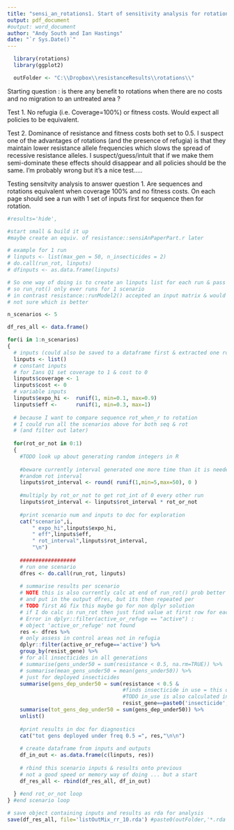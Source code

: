 ```yaml
---
title: "sensi_an_rotations1. Start of sensitivity analysis for rotations."
output: pdf_document
#output: word_document
author: "Andy South and Ian Hastings"
date: "`r Sys.Date()`"
---
```



```r
  library(rotations)
  library(ggplot2)

  outFolder <- "C:\\Dropbox\\resistanceResults\\rotations\\"
```

Starting question : is there any benefit to rotations when there are no costs and no migration to an untreated area ?

Test 1. No refugia (i.e. Coverage=100%) or fitness costs. Would expect all policies to be equivalent.

Test 2. Dominance of resistance and fitness costs both set to 0.5.
I suspect one of the advantages of rotations (and the presence of refugia) is that they maintain lower resistance allele frequencies which slows the spread of recessive resistance alleles. I suspect/guess/intuit that if we make them semi-dominate these effects should disappear and all policies should be the same. I’m probably wrong but it’s a nice test…..


Testing sensitvity analysis to answer question 1. Are sequences and rotations equivalent when coverage 100% and no fitness costs. On each page should see a run with 1 set of inputs first for sequence then for rotation.

\pagebreak

```r
#results='hide',

#start small & build it up
#maybe create an equiv. of resistance::sensiAnPaperPart.r later

# example for 1 run
# linputs <- list(max_gen = 50, n_insecticides = 2)
# do.call(run_rot, linputs)
# dfinputs <- as.data.frame(linputs)

# So one way of doing is to create an linputs list for each run & pass to run_rot()
# so run_rot() only ever runs for 1 scenario
# in contrast resistance::runModel2() accepted an input matrix & would run for multiple scenarios
# not sure which is better

n_scenarios <- 5

df_res_all <- data.frame()

for(i in 1:n_scenarios)
{
  # inputs (could also be saved to a dataframe first & extracted one row at a time)
  linputs <- list()
  # constant inputs
  # for Ians Q1 set coverage to 1 & cost to 0 
  linputs$coverage <- 1
  linputs$cost <- 0  
  # variable inputs
  linputs$expo_hi <-  runif(1, min=0.1, max=0.9)
  linputs$eff <-      runif(1, min=0.3, max=1)
  
  # because I want to compare sequence rot_when_r to rotation
  # I could run all the scenarios above for both seq & rot
  # (and filter out later)
  
  for(rot_or_not in 0:1)
  {  
    #TODO look up about generating random integers in R
    
    #beware currently interval generated one more time than it is needed
    #random rot interval
    linputs$rot_interval <- round( runif(1,min=5,max=50), 0 )
    
    #multiply by rot_or_not to get rot_int of 0 every other run
    linputs$rot_interval <- linputs$rot_interval * rot_or_not
    
    #print scenario num and inputs to doc for exploration
    cat("scenario",i,
        " expo_hi",linputs$expo_hi,
        " eff",linputs$eff,
        " rot_interval",linputs$rot_interval,
        "\n")
    
    ##################
    # run one scenario
    dfres <- do.call(run_rot, linputs)
    
    # summarise results per scenario
    # NOTE this is also currently calc at end of run_rot() prob better to calc there
    # and put in the output dfres, but its then repeated per 
    # TODO first AG fix this maybe go for non dplyr solution
    # if I do calc in run_rot then just find value at first row for each gene
    # Error in dplyr::filter(active_or_refuge == "active") : 
    # object 'active_or_refuge' not found
    res <- dfres %>%
    # only assess in control areas not in refugia  
    dplyr::filter(active_or_refuge=='active') %>%
    group_by(resist_gene) %>%
    # for all insecticides in all generations  
    # summarise(gens_under50 = sum(resistance < 0.5, na.rm=TRUE)) %>%
    # summarise(mean_gens_under50 = mean(gens_under50)) %>%
    # just for deployed insecticides 
    summarise(gens_dep_under50 = sum(resistance < 0.5 &
                                     #finds insecticide in use = this one
                                     #TODO in_use is also calculated in rot_plots, but set to 1.05 for the plots
                                     resist_gene==paste0('insecticide',insecticide), na.rm=TRUE)) %>%
    summarise(tot_gens_dep_under50 = sum(gens_dep_under50)) %>%    
    unlist()
    
    #print results in doc for diagnostics
    cat("tot gens deployed under freq 0.5 =", res,"\n\n")
    
    # create dataframe from inputs and outputs
    df_in_out <- as.data.frame(c(linputs, res))
    
    # rbind this scenario inputs & results onto previous
    # not a good speed or memory way of doing ... but a start
    df_res_all <- rbind(df_res_all, df_in_out)
    
  } #end rot_or_not loop
} #end scenario loop

# save object containing inputs and results as rda for analysis
save(df_res_all, file='listOutMix_rr_10.rda') #paste0(outFolder,'*.rda'))

```


  
